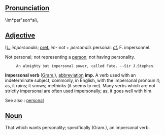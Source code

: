 ==[[Pronunciation]]==
\Im*per"son*al\,

==[[Adjective]]==
[[[L.]] ''impersonalis''; [[pref.]] ''im-'' not + ''personalis'' personal: [[cf.]] F. impersonnel.

Not personal; not representing a [[person]]; not having personality.

      An almighty but impersonal power, called Fate. --Sir J.Stephen.

'''Impersonal verb''' ([[Gram.]]), [[abbreviation]] '''imp.''' A verb used with an indeterminate subject, commonly, in English, with the impersonal pronoun it; as, it rains; it snows; methinks (it seems to me). Many verbs which are not strictly impersonal are often used impersonally; as, it goes well with him.

See also : [[personal]]


==[[Noun]]==
That which wants personality; specifically (Gram.), an impersonal verb.